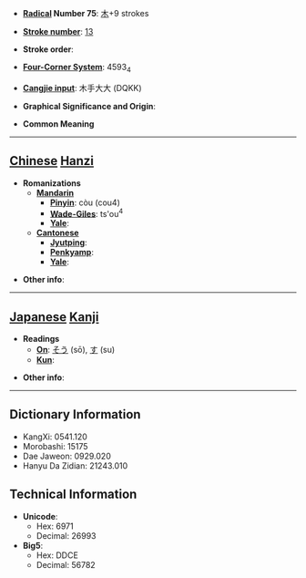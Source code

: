 * '''[[Wiktionary:Chinese radical index| Radical]] Number 75''': [[Wiktionary:Chinese radical index 木|木]]+9 strokes

* '''[[Wiktionary:Chinese total strokes index|Stroke number]]''': [[Wiktionary:Chinese total strokes index 13|13]]

* '''Stroke order''': 

* '''[[Wiktionary:Chinese four corner index|Four-Corner System]]''': 4593<sub>4</sub>

* '''[[Wiktionary:Chinese Cangjie index|Cangjie input]]''': 木手大大 (DQKK)

* '''Graphical Significance and Origin''': 

* '''Common Meaning'''

----

== [[Chinese]] [[Hanzi]] ==

* '''Romanizations'''
** '''[[Mandarin]]'''
*** '''[[Pinyin]]''': còu (cou4)
*** '''[[Wade-Giles]]''': ts'ou<sup>4</sup>
*** '''[[Yale]]''': 
** '''[[Cantonese]]'''
*** '''[[Jyutping]]''':
*** '''[[Penkyamp]]''': 
*** '''[[Yale]]''': 

* '''Other info''': 

----

== [[Japanese]] [[Kanji]] ==

* '''Readings'''
** '''[[On]]''': [[そう]] (sō), [[す]] (su)
** '''[[Kun]]''': 

* '''Other info''':  

----

== Dictionary Information ==

* KangXi: 0541.120
* Morobashi: 15175
* Dae Jaweon: 0929.020
* Hanyu Da Zidian: 21243.010

== Technical Information ==

* '''Unicode''':
** Hex: 6971
** Decimal: 26993
* '''Big5''':
** Hex: DDCE
** Decimal: 56782